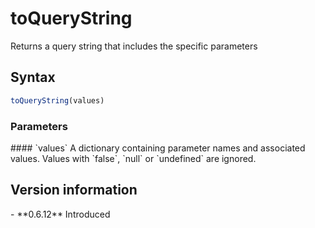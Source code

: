 <Module name="brew-js/util/common" />

# toQueryString

Returns a query string that includes the specific parameters

## Syntax

```javascript
toQueryString(values)
```

### Parameters

<dl>
    #### `values`
    A dictionary containing parameter names and associated values. Values with `false`, `null` or `undefined` are ignored.

</dl>

## Version information

<VersionTimeline module="brew-js">
- **0.6.12** Introduced
</VersionTimeline>
